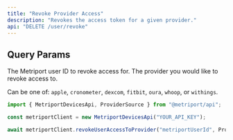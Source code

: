 ```yaml
---
title: "Revoke Provider Access"
description: "Revokes the access token for a given provider."
api: "DELETE /user/revoke"
---
```


## Query Params

<ParamField query="userId" type="string" required>
  The Metriport user ID to revoke access for.
</ParamField>

<ParamField query="provider" type="string" required>
  The provider you would like to revoke access to.

Can be one of: `apple`, `cronometer`, `dexcom`, `fitbit`, `oura`, `whoop`, or `withings`.

</ParamField>

<ResponseExample>

```javascript Metriport SDK
import { MetriportDevicesApi, ProviderSource } from "@metriport/api";

const metriportClient = new MetriportDevicesApi("YOUR_API_KEY");

await metriportClient.revokeUserAccessToProvider("metriportUserId", ProviderSource.fitbit);
```

</ResponseExample>
